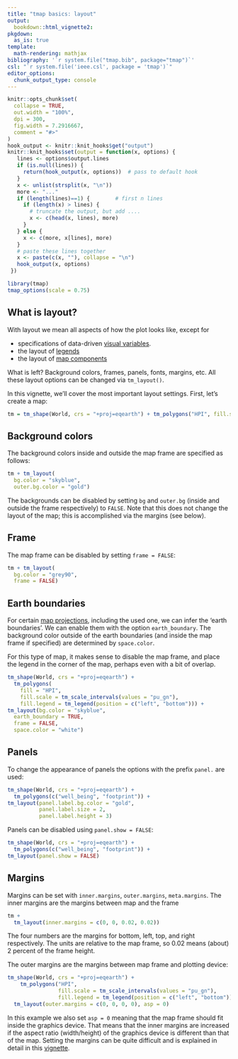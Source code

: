 ```yaml
---
title: "tmap basics: layout"
output: 
  bookdown::html_vignette2:
pkgdown:
  as_is: true
template:
  math-rendering: mathjax
bibliography: '`r system.file("tmap.bib", package="tmap")`'
csl: "`r system.file('ieee.csl', package = 'tmap')`"
editor_options: 
  chunk_output_type: console
---
```


```r
knitr::opts_chunk$set(
  collapse = TRUE,
  out.width = "100%",
  dpi = 300,
  fig.width = 7.2916667,
  comment = "#>"
)
hook_output <- knitr::knit_hooks$get("output")
knitr::knit_hooks$set(output = function(x, options) {
   lines <- options$output.lines
   if (is.null(lines)) {
     return(hook_output(x, options))  # pass to default hook
   }
   x <- unlist(strsplit(x, "\n"))
   more <- "..."
   if (length(lines)==1) {        # first n lines
     if (length(x) > lines) {
       # truncate the output, but add ....
       x <- c(head(x, lines), more)
     }
   } else {
     x <- c(more, x[lines], more)
   }
   # paste these lines together
   x <- paste(c(x, ""), collapse = "\n")
   hook_output(x, options)
 })

```


```r
library(tmap)
tmap_options(scale = 0.75)
```

## What is layout?

With layout we mean all aspects of how the plot looks like, except for 

* specifications of data-driven [visual variables](https://r-tmap.github.io/tmap/articles/basics_vv).
* the layout of [legends](https://r-tmap.github.io/tmap/articles/basics_legends#layout)
* the layout of [map components](https://r-tmap.github.io/tmap/articles/basics_components)

What is left? Background colors, frames, panels, fonts, margins, etc. All these layout options can be changed via `tm_layout()`. 

In this vignette, we'll cover the most important layout settings. First, let's create a map:

```r
tm = tm_shape(World, crs = "+proj=eqearth") + tm_polygons("HPI", fill.scale = tm_scale_intervals(values = "pu_gn"))
```


## Background colors

The background colors inside and outside the map frame are specified as follows:

```r
tm + tm_layout(
  bg.color = "skyblue",
  outer.bg.color = "gold")
```

The backgrounds can be disabled by setting `bg` and `outer.bg` (inside and outside the frame respectively) to `FALSE`. Note that this does not change the layout of the map; this is accomplished via the margins (see below).



## Frame

The map frame can be disabled by setting `frame = FALSE`:

```r
tm + tm_layout(
  bg.color = "grey90",
  frame = FALSE)
```


## Earth boundaries

For certain [map projections](https://r-tmap.github.io/tmap/articles/foundations_crs), including the used one, we can infer the 'earth boundaries'. We can enable them with the option `earth_boundary`. The background color outside of the earth boundaries (and inside the map frame if specified) are determined by `space.color`.

For this type of map, it makes sense to disable the map frame, and place the legend in the corner of the map, perhaps even with a bit of overlap.

```r
tm_shape(World, crs = "+proj=eqearth") + 
  tm_polygons(
    fill = "HPI", 
    fill.scale = tm_scale_intervals(values = "pu_gn"),
    fill.legend = tm_legend(position = c("left", "bottom"))) +
tm_layout(bg.color = "skyblue",
  earth_boundary = TRUE,
  frame = FALSE,
  space.color = "white")
```

## Panels

To change the appearance of panels the options with the prefix `panel.` are used:

```r
tm_shape(World, crs = "+proj=eqearth") +
  tm_polygons(c("well_being", "footprint")) +
tm_layout(panel.label.bg.color = "gold",
		  panel.label.size = 2,
		  panel.label.height = 3)	
```

Panels can be disabled using `panel.show = FALSE`:

```r
tm_shape(World, crs = "+proj=eqearth") +
  tm_polygons(c("well_being", "footprint")) +
tm_layout(panel.show = FALSE)	
```

## Margins

Margins can be set with `inner.margins`, `outer.margins`, `meta.margins`. The inner margins are the margins between map and the frame

```r
tm +
  tm_layout(inner.margins = c(0, 0, 0.02, 0.02))	
```

The four numbers are the margins for bottom, left, top, and right respectively. The units are relative to the map frame, so 0.02 means (about) 2 percent of the frame height.

The outer margins are the margins between map frame and plotting device:

```r
tm_shape(World, crs = "+proj=eqearth") + 
	tm_polygons("HPI", 
				fill.scale = tm_scale_intervals(values = "pu_gn"),
				fill.legend = tm_legend(position = c("left", "bottom"))) +
  tm_layout(outer.margins = c(0, 0, 0, 0), asp = 0)
```

In this example we also set `asp = 0` meaning that the map frame should fit inside the graphics device. That means that the inner margins are increased if the aspect ratio (width/height) of the graphics device is different than that of the map. Setting the margins can be quite difficult and is explained in detail in this [ vignette](https://r-tmap.github.io/tmap/articles/adv_margins).
